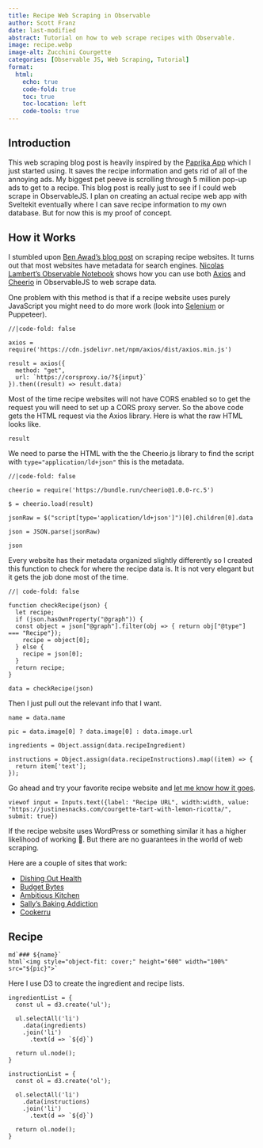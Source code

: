 ```yaml
---
title: Recipe Web Scraping in Observable
author: Scott Franz
date: last-modified
abstract: Tutorial on how to web scrape recipes with Observable.
image: recipe.webp
image-alt: Zucchini Courgette
categories: [Observable JS, Web Scraping, Tutorial]
format:
  html:
    echo: true
    code-fold: true
    toc: true
    toc-location: left
    code-tools: true
---
```


## Introduction

This web scraping blog post is heavily inspired by the [Paprika App](https://www.paprikaapp.com/) which I just started using. It saves the recipe information and gets rid of all of the annoying ads. My biggest pet peeve is scrolling through 5 million pop-up ads to get to a recipe. This blog post is really just to see if I could web scrape in ObservableJS. I plan on creating an actual recipe web app with Sveltekit eventually where I can save recipe information to my own database. But for now this is my proof of concept.


## How it Works
I stumbled upon [Ben Awad's blog post](https://www.benawad.com/scraping-recipe-websites/) on scraping recipe websites. It turns out that most websites have metadata for search engines. [Nicolas Lambert's Observable Notebook](https://observablehq.com/@neocartocnrs/web-scraping-using-axios-cheerio) shows how you can use both [Axios](https://axios-http.com/) and [Cheerio](https://cheerio.js.org/) in ObservableJS to web scrape data. 

:::{.callout-tip}
One problem with this method is that if a recipe website uses purely JavaScript you might need to do more work (look into [Selenium](https://inspectelement.org/browser_automation.html#tutorial) or Puppeteer).
:::

```ojs
//|code-fold: false

axios = require('https://cdn.jsdelivr.net/npm/axios/dist/axios.min.js')

result = axios({
  method: "get",
  url: `https://corsproxy.io/?${input}`
}).then((result) => result.data)

```

Most of the time recipe websites will not have CORS enabled so to get the request you will need to set up a CORS proxy server. So the above code gets the HTML request via the Axios library. Here is what the raw HTML looks like.

```ojs
result
```

We need to parse the HTML with the the Cheerio.js library to find the script with `type="application/ld+json"` this is the metadata.


```ojs
//|code-fold: false

cheerio = require('https://bundle.run/cheerio@1.0.0-rc.5')

$ = cheerio.load(result)

jsonRaw = $("script[type='application/ld+json']")[0].children[0].data

json = JSON.parse(jsonRaw)

json

```

Every website has their metadata organized slightly differently so I created this function to check for where the recipe data is. It is not very elegant but it gets the job done most of the time.

```ojs
//| code-fold: false

function checkRecipe(json) {
  let recipe;
  if (json.hasOwnProperty("@graph")) {
  const object = json["@graph"].filter(obj => { return obj["@type"] === "Recipe"});
    recipe = object[0];
  } else {
    recipe = json[0];
  }
  return recipe;
}

data = checkRecipe(json)
```

Then I just pull out the relevant info that I want.

```ojs
name = data.name

pic = data.image[0] ? data.image[0] : data.image.url

ingredients = Object.assign(data.recipeIngredient)

instructions = Object.assign(data.recipeInstructions).map((item) => {
  return item['text'];
});

```

Go ahead and try your favorite recipe website and [let me know how it goes](mailto:scottafranz@gmail.com).

```ojs

viewof input = Inputs.text({label: "Recipe URL", width:width, value: "https://justinesnacks.com/courgette-tart-with-lemon-ricotta/", submit: true})
```
:::{.callout-note}
If the recipe website uses WordPress or something similar it has a higher likelihood of working 🤞. But there are no guarantees in the world of web scraping. 
:::

Here are a couple of sites that work:

*    <a href="https://dishingouthealth.com" target="_blank" rel="noopener noreferrer">Dishing Out Health</a>
*    <a href="https://budgetbytes.com" target="_blank" rel="noopener noreferrer">Budget Bytes</a>
*    <a href="https://ambitiouskitchen.com" target="_blank" rel="noopener noreferrer">Ambitious Kitchen</a>
*    <a href="https://sallysbakingaddiction.com" target="_blank" rel="noopener noreferrer">Sally's Baking Addiction</a>
*    <a href="https://cookerru.com" target="_blank" rel="noopener noreferrer">Cookerru</a>

## Recipe

```ojs
md`### ${name}`
html`<img style="object-fit: cover;" height="600" width="100%" src="${pic}">`
```

Here I use D3 to create the ingredient and recipe lists.
```ojs
ingredientList = {
  const ul = d3.create('ul');
  
  ul.selectAll('li')  
    .data(ingredients)   
    .join('li')       
      .text(d => `${d}`) 
  
  return ul.node(); 
}

instructionList = {
  const ol = d3.create('ol');
  
  ol.selectAll('li')  
    .data(instructions)   
    .join('li')       
      .text(d => `${d}`) 
  
  return ol.node(); 
}
```